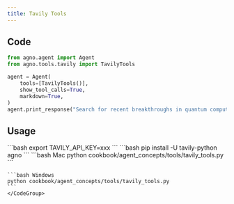 ```yaml
---
title: Tavily Tools
---
```


## Code

```python cookbook/agent_concepts/tools/tavily_tools.py
from agno.agent import Agent
from agno.tools.tavily import TavilyTools

agent = Agent(
    tools=[TavilyTools()],
    show_tool_calls=True,
    markdown=True,
)
agent.print_response("Search for recent breakthroughs in quantum computing")
```

## Usage

<Steps>
  <Snippet file="create-venv-step.mdx" />

  <Step title="Set your API key">
    ```bash
    export TAVILY_API_KEY=xxx
    ```
  </Step>

  <Step title="Install libraries">
    ```bash
    pip install -U tavily-python agno
    ```
  </Step>

  <Step title="Run Agent">
    <CodeGroup>
    ```bash Mac
    python cookbook/agent_concepts/tools/tavily_tools.py
    ```

    ```bash Windows
    python cookbook/agent_concepts/tools/tavily_tools.py
    ```
    </CodeGroup>
  </Step>
</Steps>